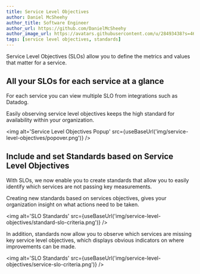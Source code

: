 ```yaml
---
title: Service Level Objectives
author: Daniel McSheehy
author_title: Software Engineer
author_url: https://github.com/DanielMcSheehy
author_image_url: https://avatars.githubusercontent.com/u/28493438?s=460&u=4bbd1de69b9ca85d21e45350d15db419a27072fc&v=4
tags: [service level objectives, standards]
---
```



Service Level Objectives (SLOs) allow you to define the metrics and values that matter for a service. 

<!--truncate-->

## All your SLOs for each service at a glance

For each service you can view multiple SLO from integrations such as Datadog.

Easily observing service level objectives keeps the high standard for availability within your organization.

<img
  alt='Service Level Objectives Popup'
  src={useBaseUrl('img/service-level-objectives/popover.png')}
/>

## Include and set Standards based on Service Level Objectives

With SLOs, we now enable you to create standards that allow you to easily identify which services 
are not passing key measurements.

Creating new standards based on services objectives, gives your organization insight on what actions need to be taken.

<img
  alt='SLO Standards'
  src={useBaseUrl('img/service-level-objectives/standard-slo-criteria.png')}
/>

In addition, standards now allow you to observe which services are missing key service level objectives, which displays
obvious indicators on where improvements can be made.

<img
  alt='SLO Standards'
  src={useBaseUrl('img/service-level-objectives/service-slo-criteria.png')}
/>
